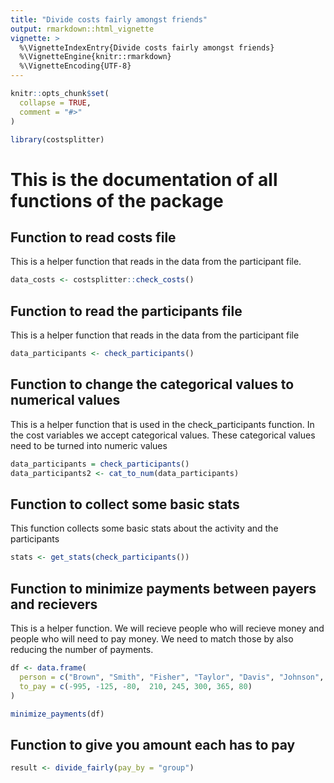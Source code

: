 ```yaml
---
title: "Divide costs fairly amongst friends"
output: rmarkdown::html_vignette
vignette: >
  %\VignetteIndexEntry{Divide costs fairly amongst friends}
  %\VignetteEngine{knitr::rmarkdown}
  %\VignetteEncoding{UTF-8}
---
```


```r
knitr::opts_chunk$set(
  collapse = TRUE,
  comment = "#>"
)
```

```r
library(costsplitter)
```

<!-- WARNING - This vignette is generated by {fusen} from dev/flat_money_transfer.Rmd: do not edit by hand -->




# This is the documentation of all functions of the package


## Function to read costs file
This is a helper function that reads in the data from the participant file.

```r
data_costs <- costsplitter::check_costs()
```





## Function to read the participants file
This is a helper function that reads in the data from the participant file

```r
data_participants <- check_participants()

```




## Function to change the categorical values to numerical values 
This is a helper function that is used in the check_participants function. In the cost variables we accept categorical values. These categorical values need to be turned into numeric values 

```r
data_participants = check_participants()
data_participants2 <- cat_to_num(data_participants)
```








## Function to collect some basic stats 
This function collects some basic stats about the activity and the participants

```r
stats <- get_stats(check_participants())

```



## Function to minimize payments between payers and recievers
This is a helper function. We will recieve people who will recieve money and people who will need to pay money. We need to match those by also reducing the number of payments. 

```r

df <- data.frame(
  person = c("Brown", "Smith", "Fisher", "Taylor", "Davis", "Johnson", "Wilson", "ORally"),
  to_pay = c(-995, -125, -80,  210, 245, 300, 365, 80)
)

minimize_payments(df)

```




## Function to give you amount each has to pay

```r
result <- divide_fairly(pay_by = "group")
```



